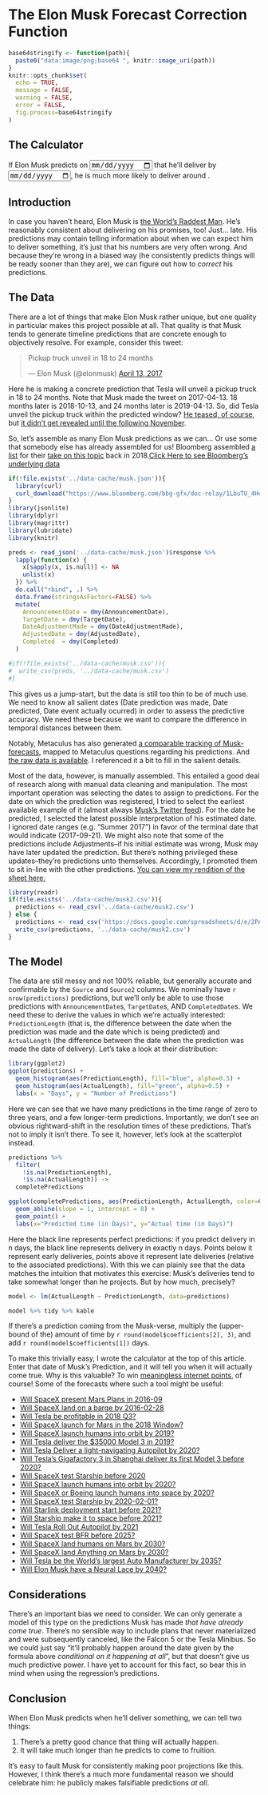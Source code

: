 # The Elon Musk Forecast Correction Function

```r
base64stringify <- function(path){
  paste0("data:image/png;base64 ", knitr::image_uri(path))
}
knitr::opts_chunk$set(
  echo = TRUE,
  message = FALSE,
  warning = FALSE,
  error = FALSE,
  fig.process=base64stringify
)
```

## The Calculator

If Elon Musk predicts on <input id="datePredictionMade" type="date"> that he'll deliver by <input id="datePredicted" type="date">, he is much more likely to deliver around <span id="predictionResult"></span>.

## Introduction

In case you haven't heard, Elon Musk is [the World's Raddest Man](https://waitbutwhy.com/2015/05/elon-musk-the-worlds-raddest-man.html). He's reasonably consistent about delivering on his promises, too! Just... late. His predictions may contain telling information about when we can expect him to deliver something, it's just that his numbers are very often wrong. And because they're wrong in a biased way (he consistently predicts things will be ready sooner than they are), we can figure out how to *correct* his predictions.

## The Data

There are a lot of things that make Elon Musk rather unique, but one quality in particular makes this project possible at all. That quality is that Musk tends to generate timeline predictions that are concrete enough to objectively resolve. For example, consider this tweet:

<blockquote class="twitter-tweet"><p lang="en" dir="ltr">Pickup truck unveil in 18 to 24 months</p>&mdash; Elon Musk (@elonmusk) <a href="https://twitter.com/elonmusk/status/852581322451111936?ref_src=twsrc%5Etfw">April 13, 2017</a></blockquote> <script async src="https://platform.twitter.com/widgets.js" charset="utf-8"></script>

Here he is making a concrete prediction that Tesla will unveil a pickup truck in 18 to 24 months. Note that Musk made the tweet on 2017-04-13. 18 months later is 2018-10-13, and 24 months later is 2019-04-13. So, did Tesla unveil the pickup truck within the predicted window? [He teased, of course](https://twitter.com/elonmusk/status/1106714774694297601/photo/1), but [it didn't get revealed until the following November](https://www.cnet.com/roadshow/news/tesla-cybertruck-electric-pickup-truck-livestream-elon-musk/).

So, let's assemble as many Elon Musk predictions as we can... Or use some that somebody else has already assembled for us! Bloomberg assembled [a list](https://www.bloomberg.com/bbg-gfx/doc-relay/1LbuTU_4Hezk524N_j7hHhDhgbYBuacuX3frK4TzyGrY/data.json) for their [take on this topic](https://www.bloomberg.com/features/elon-musk-goals/) back in 2018.[<a href="https://docs.google.com/spreadsheets/d/1rRD3CsQLuiglHqma778PCOtAOODcjIs94xcdhRQ6uJE/edit?usp=sharing">Click Here to see Bloomberg's underlying data</a>](sidenote)

```r
if(!file.exists('../data-cache/musk.json')){
  library(curl)
  curl_download("https://www.bloomberg.com/bbg-gfx/doc-relay/1LbuTU_4Hezk524N_j7hHhDhgbYBuacuX3frK4TzyGrY/data.json", '../data-cache/musk.json')
}
library(jsonlite)
library(dplyr)
library(magrittr)
library(lubridate)
library(knitr)

preds <- read_json('../data-cache/musk.json')$response %>%
  lapply(function(x) {
    x[sapply(x, is.null)] <- NA
    unlist(x)
  }) %>%
  do.call("rbind", .) %>%
  data.frame(stringsAsFactors=FALSE) %>%
  mutate(
    AnnouncementDate = dmy(AnnouncementDate),
    TargetDate = dmy(TargetDate),
    DateAdjustmentMade = dmy(DateAdjustmentMade),
    AdjustedDate = dmy(AdjustedDate),
    Completed  = dmy(Completed)
  )

#if(!file.exists('../data-cache/musk.csv')){
#  write_csv(preds, '../data-cache/musk.csv')
#}
```

This gives us a jump-start, but the data is still too thin to be of much use. We need to know all salient dates (Date prediction was made, Date predicted, Date event actually ocurred) in order to assess the predictive accuracy. We need these because we want to compare the difference in temporal distances between them.

Notably, Metaculus has also generated [a comparable tracking of Musk-forecasts](https://www.metaculus.com/visualizations/elon-musk-timeline/), mapped to Metaculus questions regarding his predictions. And [the raw data is available](https://www.metaculus.com/visualizations/elon-musk-timeline/data/). I referenced it a bit to fill in the salient details.

Most of the data, however, is manually assembled. This entailed a good deal of research along with manual data cleaning and manipulation. The most important operation was selecting the dates to assign to predictions. For the date on which the prediction was registered, I tried to select the earliest available example of it (almost always [Musk's Twitter feed](https://twitter.com/elonmusk)). For the date he predicted, I selected the latest possible interpretation of his estimated date. I ignored date ranges (e.g. "Summer 2017") in favor of the terminal date that would indicate (2017-09-21). We might also note that some of the predictions include Adjustments--if his initial estimate was wrong, Musk may have later updated the prediction. But there's nothing privileged these updates--they're predictions unto themselves. Accordingly, I promoted them to sit in-line with the other predictions. [<a href="https://docs.google.com/spreadsheets/d/1rRD3CsQLuiglHqma778PCOtAOODcjIs94xcdhRQ6uJE">You can view my rendition of the sheet here.</a>](sidenote)

```r
library(readr)
if(file.exists('../data-cache/musk2.csv')){
  predictions <- read_csv('../data-cache/musk2.csv')
} else {
  predictions <- read_csv('https://docs.google.com/spreadsheets/d/e/2PACX-1vT2680-9o56BFlxnt6pEaX63-3bAJ-YWmDCrDQ-Al6Se_NCMBcznCzQElMLSD5L2NZk_o1psoXkpBXG/pub?gid=0&single=true&output=csv')
  write_csv(predictions, '../data-cache/musk2.csv')
}
```

## The Model

The data are still messy and not 100% reliable, but generally accurate and confirmable by the `Source` and `Source2` columns. We nominally have `r nrow(predictions)` predictions, but we'll only be able to use those predictions with `AnnouncementDate`s, `TargetDate`s, AND `CompletedDate`s. We need these to derive the values in which we're actually interested: `PredictionLength` (that is, the difference between the date when the prediction was made and the date which is being predicted) and `ActualLength` (the difference between the date when the prediction was made the date of delivery). Let's take a look at their distribution:

```r
library(ggplot2)
ggplot(predictions) + 
  geom_histogram(aes(PredictionLength), fill="blue", alpha=0.5) +
  geom_histogram(aes(ActualLength), fill="green", alpha=0.5) +
  labs(x = "Days", y = "Number of Predictions")
```

Here we can see that we have many predictions in the time range of zero to three years, and a few longer-term predictions. Importantly, we don't see an obvious rightward-shift in the resolution times of these predictions. That's not to imply it isn't there. To see it, however, let's look at the scatterplot instead.

```r
predictions %>%
  filter(
    !is.na(PredictionLength),
    !is.na(ActualLength)) ->
  completePredictions

ggplot(completePredictions, aes(PredictionLength, ActualLength, color=Company)) +
  geom_abline(slope = 1, intercept = 0) +
  geom_point() +
  labs(x="Predicted time (in Days)", y="Actual time (in Days)")
```

Here the black line represents perfect predictions: if you predict delivery in n days, the black line represents delivery in exactly n days. Points below it represent early deliveries, points above it represent late deliveries (relative to the associated predictions). With this we can plainly see that the data matches the intuition that motivates this exercise: Musk's deliveries tend to take somewhat longer than he projects. But by how much, precisely?

```r
model <- lm(ActualLength ~ PredictionLength, data=predictions)

model %>% tidy %>% kable
```

If there's a prediction coming from the Musk-verse, multiply the (upper-bound of the) amount of time by `r round(model$coefficients[2], 3)`, and add `r round(model$coefficients[1])` days.

To make this trivially easy, I wrote the calculator at the top of this article. Enter that date of Musk's Prediction, and it will tell you when it will actually come true. Why is this valuable? To win [meaningless internet points](https://www.metaculus.com/help/faq/#howscore), of course! Some of the forecasts where such a tool might be useful:

* [Will SpaceX present Mars Plans in 2016-09](https://www.metaculus.com/questions/308/spacexs-blueprint-to-mars-presented-in-late-september/)
* [Will SpaceX land on a barge by 2016-02-28](https://www.metaculus.com/questions/2/will-spacex-successfully-land-a-falcon-9-rocket-on-a-barge-by-february-28-2016/)
* [Will Tesla be profitable in 2018 Q3?](https://www.metaculus.com/questions/1041/will-tesla-be-profitable-in-q3-2018/)
* [Will SpaceX launch for Mars in the 2018 Window?](https://www.metaculus.com/questions/224/will-spacex-launch-for-mars-in-the-2018-window/)
* [Will SpaceX launch humans into orbit by 2019?](https://www.metaculus.com/questions/646/attempted-manned-spacex-flight-in-2018/)
* [Will Tesla deliver the $35000 Model 3 in 2019?](https://www.metaculus.com/questions/1533/will-tesla-deliver-first-35000-model-3-in-2019/)
* [Will Tesla Deliver a light-navigating Autopilot by 2020?](https://www.gjopen.com/questions/1099-before-1-january-2020-will-tesla-release-an-autopilot-feature-designed-to-navigate-traffic-lights)
* [Will Tesla's Gigafactory 3 in Shanghai deliver its first Model 3 before 2020?](https://www.gjopen.com/questions/1295-before-31-december-2019-will-a-model-3-produced-in-tesla-s-shanghai-gigafactory-3-be-delivered-to-a-customer)
* [Will SpaceX test Starship before 2020](https://www.metaculus.com/questions/1673/will-spacex-start-testing-a-starship-bfs-before-2020/)
* [Will SpaceX launch humans into orbit by 2020?](https://www.metaculus.com/questions/1355/attempted-crewed-spacex-flight-prior-to-2020/)
* [Will SpaceX or Boeing launch humans into space by 2020?](https://www.gjopen.com/questions/1124-before-1-january-2020-will-either-spacex-or-boeing-launch-its-first-crewed-space-mission)
* [Will SpaceX test Starship by 2020-02-01?](https://www.metaculus.com/questions/3193/will-spacex-test-a-stainless-steel-prototype-starship-by-february-1/)
* [Will Starlink deployment start before 2021?](https://www.metaculus.com/questions/664/will-skynet-the-spacex-satellite-internet-version-start-deployment-by-2020/)
* [Will Starship make it to space before 2021?](https://www.metaculus.com/questions/1682/will-spacex-starship-with-or-without-a-booster-reach-space-before-2021/)
* [Will Tesla Roll Out Autopilot by 2021](https://www.metaculus.com/questions/2631/will-tesla-roll-out-the-fully-autonomous-autopilot-feature-before-2021/)
* [Will SpaceX test BFR before 2025?](https://www.metaculus.com/questions/612/will-spacex-test-launch-the-bfr-before-2025/)
* [Will SpaceX land humans on Mars by 2030?](https://www.metaculus.com/questions/349/will-spacex-land-people-on-mars-prior-to-2030/)
* [Will SpaceX land Anything on Mars by 2030?](https://www.metaculus.com/questions/737/will-spacex-land-anything-on-mars-by-2030/)
* [Will Tesla be the World's largest Auto Manufacturer by 2035?](https://www.metaculus.com/questions/980/will-tesla-become-the-largest-car-company-in-the-world-by-sales-prior-to-2035/)
* [Will Elon Musk have a Neural Lace by 2040?](https://www.metaculus.com/questions/2955/when-will-elon-musk-have-any-device-such-as-a-brain-machine-interface-surgically-implanted-into-his-brain/)

## Considerations

There's an important bias we need to consider. We can only generate a model of this type on the predictions Musk has made *that have already come true*. There's no sensible way to include plans that never materialized and were subsequently canceled, like the Falcon 5 or the Tesla Minibus. So we could just say "it'll probably happen around the date given by the formula above *conditional on it happening at all*", but that doesn't give us much predictive power. I have yet to account for this fact, so bear this in mind when using the regression's predictions.

## Conclusion

When Elon Musk predicts when he'll deliver something, we can tell two things:

1. There's a pretty good chance that thing will actually happen.
2. It will take much longer than he predicts to come to fruition.

It's easy to fault Musk for consistently making poor projections like this. However, I think there's a much more fundamental reason we should celebrate him: he publicly makes falsifiable predictions _at all_.

<script>
(function(){
  var msPerDay = 1000*60*60*24;
  var today = new Date().toISOString().substr(0,10);
  var threeMonthsFromNow = new Date(90*msPerDay + Date.now()).toISOString().substring(0,10);
  var datePredicted = document.getElementById('datePredicted');
  var datePredictionMade = document.getElementById('datePredictionMade');
  datePredicted.addEventListener('change', function(){
    datePredictionMade.max = this.value;
    updatePrediction();
  })
  datePredicted.value = threeMonthsFromNow;
  datePredicted.min = today;
  datePredictionMade.addEventListener('input', function(){
    datePredicted.min = this.value;
    updatePrediction();
  })
  datePredictionMade.value = today;
  function updatePrediction(){
    var date1 = new Date(datePredictionMade.value);
    var date2 = new Date(datePredicted.value);
    var days = fit(Math.floor((date2 - date1) / msPerDay));
    document.getElementById('predictionResult').innerText = format((new Date(date1.getTime() + days*msPerDay)).toLocaleString());
  }
  function fit(days){
    return `r model$coefficients[2]` * days + `r model$coefficients[1]`;
  }
  function format(d){
    var s = d.toLocaleString();
    return s.substring(0, s.indexOf(','));
  }
  updatePrediction();
})();
</script>
